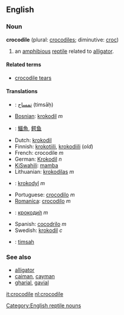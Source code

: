 ==English==

===Noun===
'''crocodile''' (plural: [[crocodiles]]; diminutive: [[croc]])

#an [[amphibious]] [[reptile]] related to [[alligator]].

====Related terms====
*[[crocodile tears]]

====Translations====
*{{ar}}: [[تمساح]] (timsāḥ)
*[[Bosnian]]: [[krokodil]] ''m''
*{{zh}}: [[鱷魚]], [[鳄鱼]]
*Dutch: [[krokodil]]
*Finnish: [[krokotiili]], [[krokodiili]] (''old'')
*French: crocodile ''m''
*German: [[Krokodil]] ''n''
*[[KiSwahili]]: [[mamba]]
*Lithuanian: [[krokodilas]] ''m''
*{{pl}}: [[krokodyl]] ''m''
*Portuguese: [[crocodilo]] ''m''
*[[Romanica]]: [[crocodilo]] ''m''
*{{ru}}: [[крокодил|крокоди́л]] ''m''
*Spanish: [[cocodrilo]] ''m''
*Swedish: [[krokodil]] ''c''
*{{tr}}: [[timsah]]

===See also===
*[[alligator]]
*[[caiman]], [[cayman]]
*[[gharial]], [[gavial]]

[[Category:English reptile nouns]]

[[it:crocodile]]
[[nl:crocodile]]